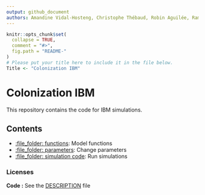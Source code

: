 ```yaml
---
output: github_document
authors: Amandine Vidal-Hosteng, Christophe Thébaud, Robin Aguilée, Rampal Etienne
---
```


<!-- README.md is generated from README.Rmd. Please edit that file -->

```r
knitr::opts_chunk$set(
  collapse = TRUE,
  comment = "#>",
  fig.path = "README-"
)
# Please put your title here to include it in the file below.
Title <- "Colonization IBM"
```

# Colonization IBM

This repository contains the code for IBM simulations.

## Contents

  - [:file\_folder: functions](functions.R): Model functions
  - [:file\_folder: parameters](parameters.R): Change parameters
  - [:file\_folder: simulation code](main.R): Run simulations
  

### Licenses

**Code :** See the [DESCRIPTION](DESCRIPTION) file

